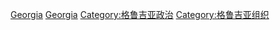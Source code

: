 {{noteTA
|G1=地名
}}

[[Category:歐洲各國政府|Georgia]]
[[Category:亚洲各国政府|Georgia]]
[[Category:格鲁吉亚政治|Category:格鲁吉亚政治]]
[[Category:格鲁吉亚组织|Category:格鲁吉亚组织]]